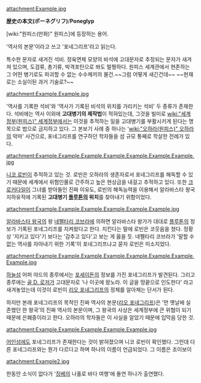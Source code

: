 attachment:Example.jpg

'''歴史の本文(ポーネグリフ)'''/'''Poneglyp'''

[wiki:"원피스(만화)" 원피스]에 등장하는 용어.

'역사의 본문'이라고 쓰고 '포네그리프'라고 읽는다.

특수한 문자로 새겨진 석비. 정육면체 모양의 비석에 고대문자로 추정되는 문자가 새겨져 있으며, 도검류, 총기류, 박격포탄으로 쏴도 멀쩡하다. 원피스 세계관에서 현존하는 그 어떤 병기로도 파괴할 수 없는 수수께끼의 물건.~~그럼 어떻게 새긴건데~~ ~~현재로는 소실이된 과거 기술로?~~

attachment:Example.Example.jpg

'역사를 기록한 석비'와 '역사가 기록된 비석의 위치를 가리키는 석비' 두 종류가 존재한다. 석비에는 역사 이외에 '''고대병기의 제작법'''이 적혀있는데, 그것을 빌미로 [[wiki:"세계정부(원피스)" 세계정부]]에서는 이것을 추적하는 일을 고대병기를 부활시키게 된다는 명목으로 법으로 금지하고 있다. 그 본보기 사례 중 하나는 '[[wiki:"오하라(원피스)" 오하라]]의 악마' 사건으로, 포네그리프를 연구하던 학자들을 섬 규모 통째로 학살한 전례가 있다.

attachment:Example.Example.Example.Example.Example.Example.Example.jpg

[[니코 로빈]]이 추적하고 있는 것. 로빈은 오하라의 생존자로서 포네그리프를 해독할 수 있기 때문에 세계에서 위험인물로 간주하고 높은 현상금을 내걸고 추적하고 있다.
또한 [[크로커다일]]이 그녀를 받아들인 진짜 이유도, 로빈의 해독능력을 이용해서 알라바스타 왕국 지하유적에 기록된 '''고대병기 [[플루톤]]의 위치'''를 찾아내기 위함이었다.

attachment:Example.Example.Example.Example.Example.Example.jpg

[[알라바스타 왕국]]의 왕 [[네펠타리 코브라]]에 의하면 알라바스타 왕가가 대대로  [[플루톤]]의 정보가 기록된 포네그리프를 지켜왔다고 한다. 지킨다는 말에 로빈은 코웃음을 쳤다. 정황상 '지키고 있다'기 보다는 '감추고 있다'고 보는 게 옳을 듯. 네펠타리 코브라가 '말할 수 없는 역사를 자아내기 위한 기록'이 포네그리프냐고 묻자 로빈은 미소지었다.

attachment:Example.Example.Example.Example.Example.Example.Example.Example.jpg

[[하늘섬]] 어퍼 야드의 종루에서는 [[포세이돈]]의 정보를 가진 포네그리프가 발견된다. 그리고 종루에는 [[골 D. 로저]]가 고대문자로 '나 이곳에 왔노라. 이 글을 땅끝으로 인도한다' 라고 새겨놓았는데 이것이 로빈이 [[리오 포네그리프]]의 정체를 알아채는 단서가 된다.

하지만 본래 포네그리프의 목적인 진짜 역사의 본문([[리오 포네그리프]])은 '먼 옛날에 실존했던 한 왕국'의 진짜 역사의 본문이며, 그 왕국의 사상은 세계정부에 큰 위협이 되기 때문에 은폐중이라고 한다. 오하라의 학자들은 이 사실을 알았기 때문에 입막음 당한 것. 

attachment:Example.Example.Example.Example.Example.jpg

[[어인섬]]에도 포네그리프가 존재한다는 것이 밝혀졌으며 니코 로빈이 확인했다. 그런데 다른 포네그리프와는 뭔가 다르다고 하며 하나의 이름이 언급되었다. 그 이름은 조이보이

attachment:Example2.jpg

한동안 소식이 없다가 '[[징베]]의 나홀로 바다 여행'에 돌연 하나가 출연했다.
